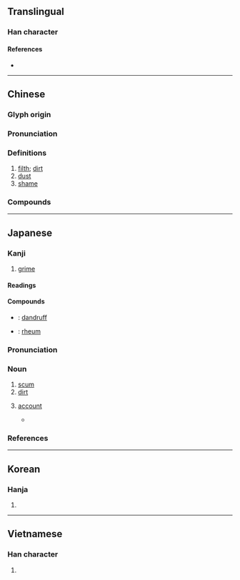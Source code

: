 {{character info/new}}
==Translingual==

===Han character===
{{Han char|rn=32|rad=土|as=06|sn=9|four=42161|canj=GHMR|ids=⿰土后}}

====References====
* {{Han ref|kx=0228.190|dkj=05058|dj=0464.150|hdz=10440.010|uh=57A2|ud=22434|bh=ABAF|bd=43951}}

----

==Chinese==
{{zh-forms}}

===Glyph origin===
{{Han etym}}

===Pronunciation===
{{zh-pron
|m=gòu
|c=gau3
|h=pfs=
|md=
|mn=qz:kió/xm,zz:kó͘/káu
|mn_note=kió/kó͘ - literary; káu - vernacular
|w=
|mc=y
|oc=y
|cat=
}}

===Definitions===
{{zh-hanzi}}

# [[filth]]; [[dirt]]
# [[dust]]
# [[shame]]
#: {{zh-alt-inline|詬}}

===Compounds===
{{zh-der|含垢忍恥|亂首垢面|垢泥|含垢|含垢藏疾|塵垢|垢汙|忍垢|忍辱含垢|忍恥含垢|忍垢偷生|塵垢秕糠|含垢納汙|含垢忍辱|垢離|垢面|囚首垢面|刮垢磨光|無垢衣|打骸垢|汙垢|泥垢|洗垢索瘢|滌瑕蕩垢|洗垢求瘢|牙垢|洗垢尋痕|櫛垢爬癢|披髮垢面|洗垢匿瑕|油垢|蕩垢滌汙|藏垢懷恥|除汙去垢|藏垢納汙|納垢藏汙|面垢|離垢|藏汙納垢|蓬頭垢面|鍋垢|索垢尋疵|脫垢離塵|蓬首垢面|耳垢}}

----

==Japanese==

===Kanji===
{{ja-kanji|grade=uc|rs=土06}}

# [[grime]]

====Readings====
{{ja-readings
|goon=く
|kanon=こう
|kun=あか-, はじ-
}}

====Compounds====
{{der-top|Compounds}}
* {{ja-r|頭垢|ふけ}}: [[dandruff]]
* {{ja-r|目垢|めあか}}: [[rheum]]
{{der-bottom}}

{{ja-kanjitab|あか|yomi=k}}

===Pronunciation===
{{ja-pron|yomi=k|あか|acc=2|acc_ref=DJR,NHK}}

===Noun===
{{ja-noun|あか}}

# [[scum]]
# [[dirt]]
# {{lb|ja|slang|computing|sort=あか}} [[account]]
#: {{ja-usex|'''垢'''BAN|'''あか'''-バン|ban of one's account}}
#* {{ja-usex|さっきプレミアム'''垢'''にしてきたので画質テスト版です。|^さっき プレミアム '''あか''' に してきた の で がしつ テスト ばん です。|I just made my account a premium '''account''', so this is a video quality test version.|ref=[http://www.nicovideo.jp/watch/sm27024908]}}

===References===
<references/>

----

==Korean==

===Hanja===
{{ko-hanja|hangeul=구|rv=gu|mr=ku}}

# {{defn|lang=ko|sort=土06}}

----

==Vietnamese==

===Han character===
{{vi-hantu|[[cấu]], [[cáu]]|rs=土06}}

# {{defn|lang=vi}}